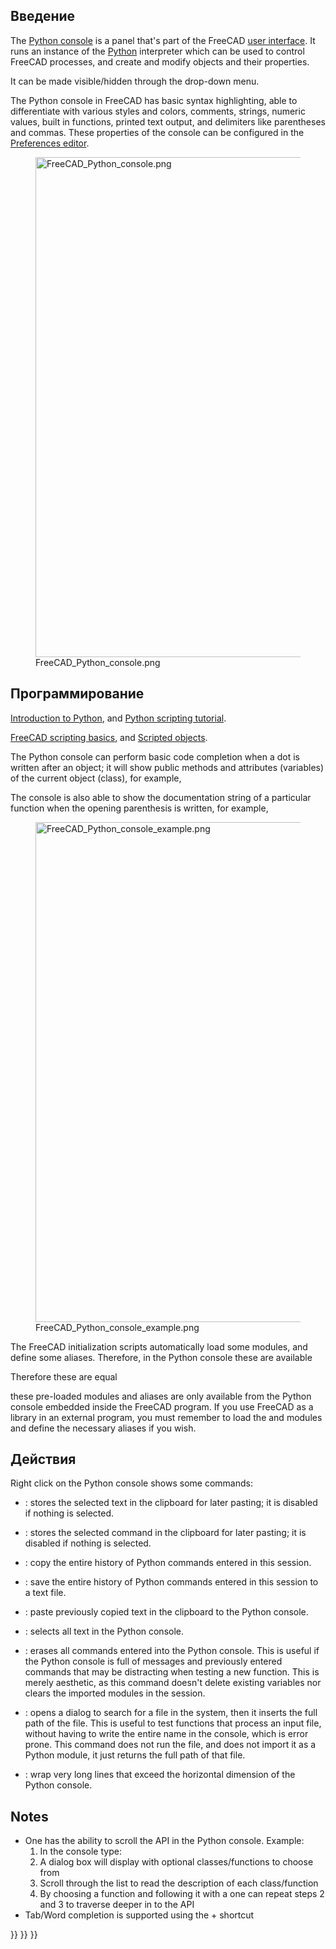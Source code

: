 <languages/>
{{TOCright}}

<span id="Introduction"></span>
== Введение ==

The [[Python console|Python console]] is a panel that's part of the FreeCAD [[interface|user interface]]. It runs an instance of the [[Python|Python]] interpreter which can be used to control FreeCAD processes, and create and modify objects and their properties. 

It can be made visible/hidden through the {{MenuCommand|View → Panels → Python console}} drop-down menu.

The Python console in FreeCAD has basic syntax highlighting, able to differentiate with various styles and colors, comments, strings, numeric values, built in functions, printed text output, and delimiters like parentheses and commas. These properties of the console can be configured in the [[Preferences_Editor|Preferences editor]].

[[File:FreeCAD_Python_console.png|800px]]

{{Caption|The Python console showing messages when FreeCAD has just started.}}

<span id="Scripting"></span>
== Программирование ==

{{Emphasis|For absolute beginners, see:}} [[Introduction to Python|Introduction to Python]], and [[Python scripting tutorial|Python scripting tutorial]].

{{Emphasis|See also:}} [[FreeCAD Scripting Basics|FreeCAD scripting basics]], and [[Scripted objects|Scripted objects]].

The Python console can perform basic code completion when a dot is written after an object; it will show public methods and attributes (variables) of the current object (class), for example, {{incode|obj.}}

The console is also able to show the documentation string of a particular function when the opening parenthesis is written, for example, {{incode|function(}}

[[File:FreeCAD_Python_console_example.png|800px]]

{{Caption|Example Python code that produces objects in the 3D view.}}

The FreeCAD initialization scripts automatically load some modules, and define some aliases. Therefore, in the Python console these are available
{{Code|code=
App = FreeCAD
Gui = FreeCADGui
}}

Therefore these are equal

{{Code|code=
App.newDocument()
FreeCAD.newDocument()
}}

{{Emphasis|Note:}} these pre-loaded modules and aliases are only available from the Python console embedded inside the FreeCAD program. If you use FreeCAD as a library in an external program, you must remember to load the {{incode|FreeCAD}} and {{incode|FreeCADGui}} modules and define the necessary aliases if you wish.

<span id="Actions"></span>
== Действия ==

Right click on the Python console shows some commands:
* {{MenuCommand|Copy}}: stores the selected text in the clipboard for later pasting; it is disabled if nothing is selected.
* {{MenuCommand|Copy command}}: stores the selected command in the clipboard for later pasting; it is disabled if nothing is selected.
* {{MenuCommand|Copy history}}: copy the entire history of Python commands entered in this session.
* {{MenuCommand|Save history as}}: save the entire history of Python commands entered in this session to a text file.
* {{MenuCommand|Paste}}: paste previously copied text in the clipboard to the Python console.
* {{MenuCommand|Select all}}: selects all text in the Python console.
* {{MenuCommand|Clear console}}: erases all commands entered into the Python console. This is useful if the Python console is full of messages and previously entered commands that may be distracting when testing a new function. This is merely aesthetic, as this command doesn't delete existing variables nor clears the imported modules in the session.
* {{MenuCommand|Insert file name}}: opens a dialog to search for a file in the system, then it inserts the full path of the file. This is useful to test functions that process an input file, without having to write the entire name in the console, which is error prone. This command does not run the file, and does not import it as a Python module, it just returns the full path of that file.
* {{MenuCommand|Word wrap}}: wrap very long lines that exceed the horizontal dimension of the Python console.

== Notes ==

* One has the ability to scroll the API in the Python console. Example: 
*# In the console type: {{incode|FreeCAD.}}
*# A dialog box will display with optional classes/functions to choose from
*# Scroll through the list to read the description of each class/function
*# By choosing a function and following it with a {{incode|.}} one can repeat steps 2 and 3 to traverse deeper in to the API
* Tab/Word completion is supported using the {{KEY|Ctrl}}+{{KEY|Space}} shortcut 


{{Interface navi{{#translation:}}}}
{{Std Base navi{{#translation:}}}}
{{Userdocnavi{{#translation:}}}}